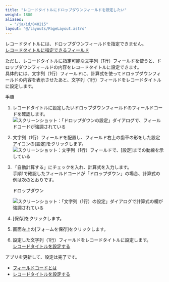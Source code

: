 ```yaml
---
title: "レコードタイトルにドロップダウンフィールドを設定したい"
weight: 1800
aliases:
  - "/ja/id/040215"
layout: "@/layouts/PageLayout.astro"
---
```




レコードタイトルには、ドロップダウンフィールドを指定できません。  
[レコードタイトルに指定できるフィールド](/k/ja/id/040604.html#app_settings_title_field_20)

ただし、レコードタイトルに指定可能な文字列（1行）フィールドを使うと、ドロップダウンフィールドの内容をレコードタイトルに設定できます。  
具体的には、文字列（1行）フィールドに、計算式を使ってドロップダウンフィールドの内容を表示させたあと、文字列（1行）フィールドをレコードタイトルに設定します。

<Heading id="app_qa_record_title_dropdown_10">手順</Heading>

1. レコードタイトルに設定したいドロップダウンフィールドのフィールドコードを確認します。  
   <Img src="/k/kintone/img-ja/record_title_dropdown_01.png" alt="スクリーンショット：「ドロップダウンの設定」ダイアログで、フィールドコードが強調されている" />

1. 文字列（1行）フィールドを配置し、フィールド右上の歯車の形をした設定アイコンの[設定]をクリックします。  
   <Img src="/k/kintone/img-ja/record_title_dropdown_02.png" alt="スクリーンショット：文字列（1行）フィールドで、[設定]までの動線を示している" />

1. 「自動計算する」にチェックを入れ、計算式を入力します。  
   手順1で確認したフィールドコードが「ドロップダウン」の場合、計算式の例は次のとおりです。  

   <Graynote>

   ドロップダウン

   </Graynote>

   <Img src="/k/kintone/img-ja/record_title_dropdown_03.png" alt="スクリーンショット：「文字列（1行）の設定」ダイアログで計算式の欄が強調されている" />

1. [保存]をクリックします。

1. 画面左上の[フォームを保存]をクリックします。

1. 設定した文字列（1行）フィールドをレコードタイトルに設定します。  
   [レコードタイトルを設定する](/k/ja/id/040604.html)

アプリを更新して、設定は完了です。

<Reference>

* [フィールドコードとは](/k/ja/id/040504.html)
* [レコードタイトルを設定する](/k/ja/id/040604.html)

</Reference>
